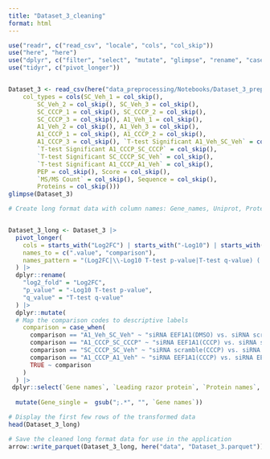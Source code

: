 ```yaml
---
title: "Dataset_3_cleaning"
format: html
---
```


```r
use("readr", c("read_csv", "locale", "cols", "col_skip"))
use("here", "here")
use("dplyr", c("filter", "select", "mutate", "glimpse", "rename", "case_when"))
use("tidyr", c("pivot_longer"))



```

```r
Dataset_3 <- read_csv(here("data_preprocessing/Notebooks/Dataset_3_preprocessing/Dataset_3.csv"), 
    col_types = cols(SC_Veh_1 = col_skip(), 
        SC_Veh_2 = col_skip(), SC_Veh_3 = col_skip(), 
        SC_CCCP_1 = col_skip(), SC_CCCP_2 = col_skip(), 
        SC_CCCP_3 = col_skip(), A1_Veh_1 = col_skip(), 
        A1_Veh_2 = col_skip(), A1_Veh_3 = col_skip(), 
        A1_CCCP_1 = col_skip(), A1_CCCP_2 = col_skip(), 
        A1_CCCP_3 = col_skip(), `T-test Significant A1_Veh_SC_Veh` = col_skip(), 
        `T-test Significant A1_CCCP_SC_CCCP` = col_skip(), 
        `T-test Significant SC_CCCP_SC_Veh` = col_skip(), 
        `T-test Significant A1_CCCP_A1_Veh` = col_skip(), 
        PEP = col_skip(), Score = col_skip(), 
        `MS/MS Count` = col_skip(), Sequence = col_skip(), 
        Proteins = col_skip()))
glimpse(Dataset_3)
```

```r
# Create long format data with column names: Gene_names, Uniprot, Protein_name, log2_fold, pval, qval


Dataset_3_long <- Dataset_3 |>
  pivot_longer(
    cols = starts_with("Log2FC") | starts_with("-Log10") | starts_with("T-test q-value"),
    names_to = c(".value", "comparison"),
    names_pattern = "(Log2FC|\\-Log10 T-test p-value|T-test q-value) (.*)"
  ) |>
  dplyr::rename(
    "log2_fold" = "Log2FC",
    "p_value" = "-Log10 T-test p-value",
    "q_value" = "T-test q-value"
  ) |>
  dplyr::mutate(
  # Map the comparison codes to descriptive labels
    comparison = case_when(
      comparison == "A1_Veh_SC_Veh" ~ "siRNA EEF1A1(DMSO) vs. siRNA scramble (DMSO)",
      comparison == "A1_CCCP_SC_CCCP" ~ "siRNA EEF1A1(CCCP) vs. siRNA scramble (CCCP)",
      comparison == "SC_CCCP_SC_Veh" ~ "siRNA scramble(CCCP) vs. siRNA scramble (DMSO)",
      comparison == "A1_CCCP_A1_Veh" ~ "siRNA EEF1A1(CCCP) vs. siRNA EEF1A1(DMSO)",
      TRUE ~ comparison
    )
  ) |>
 dplyr::select(`Gene names`, `Leading razor protein`, `Protein names`, comparison, log2_fold, p_value, q_value) |>
  
  mutate(Gene_single =  gsub(";.*", "", `Gene names`))

# Display the first few rows of the transformed data
head(Dataset_3_long)

```


```r
# Save the cleaned long format data for use in the application
arrow::write_parquet(Dataset_3_long, here("data", "Dataset_3.parquet"))


```


